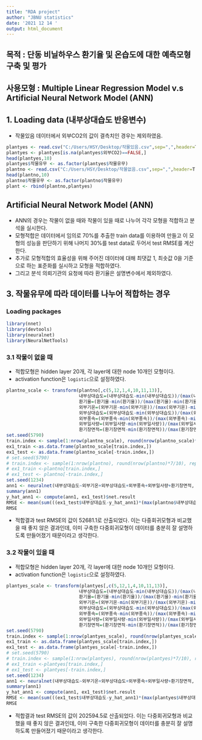 ```yaml
---
title: "RDA project"
author: "JBNU statistics"
date: '2021 12 14 '
output: html_document
---
```


## 목적 : 단동 비닐하우스 환기율 및 온습도에 대한 예측모형 구축 및 평가
## 사용모형 : Multiple Linear Regression Model v.s Artificial Neural Network Model (ANN)

## 1. Loading data (내부상대습도 반응변수)

- 작물있음 데이터에서 외부CO2의 값이 결측치인 경우는 제외하였음.

```r
plantyes <- read.csv("C:/Users/HSY/Desktop/작물있음.csv",sep=",",header=T)
plantyes <- plantyes[is.na(plantyes$외부CO2)==FALSE,]
head(plantyes,10)
plantyes$작물유무 <- as.factor(plantyes$작물유무)
plantno <- read.csv("C:/Users/HSY/Desktop/작물없음.csv",sep=",",header=T)
head(plantno,10) 
plantno$작물유무 <- as.factor(plantno$작물유무)
plant <- rbind(plantno,plantyes)
```






## Artificial Neural Network Model (ANN)

- ANN의 경우는 작물이 없을 때와 작물이 있을 때로 나누어 각각 모형을 적합하고 분석을 실시한다.
- 모형적합은 데이터에서 임의로 70%를 추출한 train data를 이용하여 만들고 이 모형의 성능을 판단하기 위해 나머지 30%를 test data로 두어서 test RMSE를 계산한다.
- 추가로 모형적합의 효율성을 위해 주어진 데이터에 대해 최댓값 1, 최솟값 0을 기준으로 하는 표준화를 실시하고 모형을 적합하였다.
- 그리고 분석 의뢰기관의 요청에 따라 환기율은 설명변수에서 제외하였다.

## 3. 작물유무에 따라 데이터를 나누어 적합하는 경우

### Loading packages

```r
library(nnet)
library(devtools)
library(neuralnet)
library(NeuralNetTools)
```


### 3.1 작물이 없을 때

- 적합모형은 hidden layer 20개, 각 layer에 대한 node 10개인 모형이다.
- activation function은 `logistic`으로 설정하였다.

```r
plantno_scale <- transform(plantno[,c(5,12,1,4,10,11,13)], 
                           내부상대습도=(내부상대습도-min(내부상대습도))/(max(내부상대습도)-min(내부상대습도)),
                           환기율=(환기율-min(환기율))/(max(환기율)-min(환기율)),
                           외부기온=(외부기온-min(외부기온))/(max(외부기온)-min(외부기온)),
                           외부상대습도=(외부상대습도-min(외부상대습도))/(max(외부상대습도)-min(외부상대습도)),
                           외부풍속=(외부풍속-min(외부풍속))/(max(외부풍속)-min(외부풍속)),
                           외부일사량=(외부일사량-min(외부일사량))/(max(외부일사량)-min(외부일사량)),
                           환기창면적=(환기창면적-min(환기창면적))/(max(환기창면적)-min(환기창면적)))
set.seed(5790)
train.index <- sample(1:nrow(plantno_scale), round(nrow(plantno_scale)*7/10), replace=F)
ex1_train <-as.data.frame(plantno_scale[train.index,])
ex1_test <- as.data.frame(plantno_scale[-train.index,])
# set.seed(5790)
# train.index <- sample(1:nrow(plantno), round(nrow(plantno)*7/10), replace=F)
# ex1_train <-plantno[train.index,]
# ex1_test <- plantno[-train.index,]
set.seed(1234)
ann1 <- neuralnet(내부상대습도~외부기온+외부상대습도+외부풍속+외부일사량+환기창면적, data=ex1_train, hidden=rep(10,20), threshold = 0.01, stepmax = 1e+08)
summary(ann1)
y_hat_ann1 <- compute(ann1, ex1_test)$net.result
RMSE <- mean(sum(((ex1_test$내부상대습도-y_hat_ann1)*(max(plantno$내부상대습도)-min(plantno$내부상대습도))+min(plantno$내부상대습도))^2))
RMSE
```

- 적합결과 test RMSE의 값이 52681.1로 산출되었다. 이는 다중회귀모형과 비교했을 때 좋지 않은 결과인데, 이미 구축한 다중회귀모형이 데이터를 충분히 잘 설명하도록 만들어졌기 때문이라고 생각한다.


### 3.2 작물이 있을 때

- 적합모형은 hidden layer 20개, 각 layer에 대한 node 10개인 모형이다.
- activation function은 `logistic`으로 설정하였다.

```r
plantyes_scale <- transform(plantyes[,c(5,12,1,4,10,11,13)], 
                           내부상대습도=(내부상대습도-min(내부상대습도))/(max(내부상대습도)-min(내부상대습도)),
                           환기율=(환기율-min(환기율))/(max(환기율)-min(환기율)),
                           외부기온=(외부기온-min(외부기온))/(max(외부기온)-min(외부기온)),
                           외부상대습도=(외부상대습도-min(외부상대습도))/(max(외부상대습도)-min(외부상대습도)),
                           외부풍속=(외부풍속-min(외부풍속))/(max(외부풍속)-min(외부풍속)),
                           외부일사량=(외부일사량-min(외부일사량))/(max(외부일사량)-min(외부일사량)),
                           환기창면적=(환기창면적-min(환기창면적))/(max(환기창면적)-min(환기창면적)))
set.seed(5790)
train.index <- sample(1:nrow(plantyes_scale), round(nrow(plantyes_scale)*7/10), replace=F)
ex1_train <- as.data.frame(plantyes_scale[train.index,])
ex1_test <- as.data.frame(plantyes_scale[-train.index,])
# set.seed(5790)
# train.index <- sample(1:nrow(plantyes), round(nrow(plantyes)*7/10), replace=F)
# ex1_train <-plantyes[train.index,]
# ex1_test <- plantyes[-train.index,]
set.seed(1234)
ann1 <- neuralnet(내부상대습도~외부기온+외부상대습도+외부풍속+외부일사량+환기창면적, data=ex1_train, hidden=rep(10,20), threshold = 0.01, stepmax = 1e+08)
summary(ann1)
y_hat_ann1 <- compute(ann1, ex1_test)$net.result
RMSE <- mean(sum(((ex1_test$내부상대습도-y_hat_ann1)*(max(plantyes$내부상대습도)-min(plantyes$내부상대습도))+min(plantyes$내부상대습도))^2))
RMSE
```

- 적합결과 test RMSE의 값이 202594.5로 산출되었다. 이는 다중회귀모형과 비교했을 때 좋지 않은 결과인데, 이미 구축한 다중회귀모형이 데이터를 충분히 잘 설명하도록 만들어졌기 때문이라고 생각한다.
